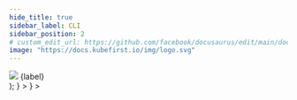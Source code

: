 ```yaml
---
hide_title: true
sidebar_label: CLI
sidebar_position: 2
# custom_edit_url: https://github.com/facebook/docusaurus/edit/main/docs/api-doc-markdown.md
image: "https://docs.kubefirst.io/img/logo.svg"
---
```






  <div className="git-tab">
    <img src={imgSrc} />
    <span>{label}</span>
  </div>
);

<Tabs groupId="git_provider" defaultValue="github" queryString>
  <TabItem
    attributes={{ className: styles.github }}
    value="github"
    label={<TabLabel imgSrc={config.GITHUB_LOGO_URL} label="GitHub" />}
  >
  <CommonGitHubPrerequisites />

  <CommonCloudPrerequisites />

  <GitHubClusterCreateCmd />

  <CommonTerminalOutput />
  
  <CommonRootCredentialsCmd />

  <CommonClusterConnectivity />

  <CommonInstalledApplications />
  </TabItem>
  <TabItem
    value="gitlab"
    attributes={{ className: styles.gitlab }}
    label={<TabLabel imgSrc={config.GITLAB_LOGO_URL} label="GitLab" />}
  >
  <CommonGitLabPrerequisites />

  <CommonCloudPrerequisites />

  <GitLabClusterCreateCmd />

  <CommonTerminalOutput />

  <CommonRootCredentialsCmd />

  <CommonClusterConnectivity />

  <CommonInstalledApplications />
  </TabItem>
</Tabs>
